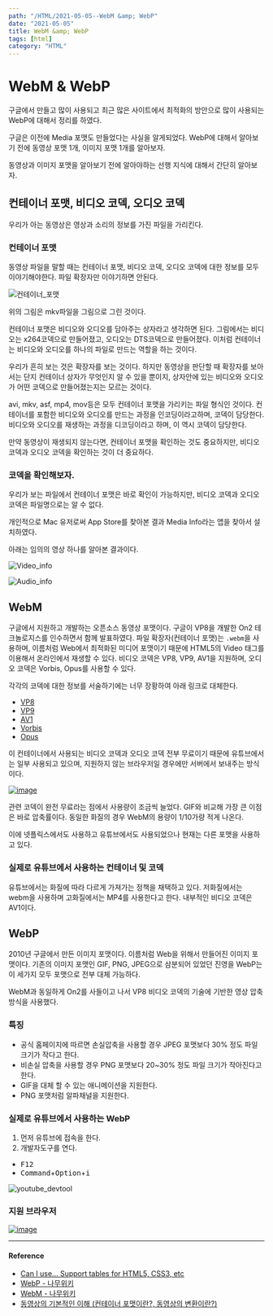 ---
path: "/HTML/2021-05-05--WebM &amp; WebP"
date: "2021-05-05"
title: WebM &amp; WebP
tags: [html]
category: "HTML"
---

# WebM & WebP

구글에서 만들고 많이 사용되고 최근 많은 사이트에서 최적화의 방안으로 많이 사용되는 WebP에 대해서 정리를 하였다.

구글은 이전에 Media 포맷도 만들었다는 사실을 알게되었다. WebP에 대해서 알아보기 전에 동영상 포맷 1개, 이미지 포맷 1개를 알아보자.

동영상과 이미지 포맷을 알아보기 전에 알아야하는 선행 지식에 대해서 간단히 알아보자.

## 컨테이너 포맷, 비디오 코덱, 오디오 코덱

우리가 아는 동영상은 영상과 소리의 정보를 가진 파일을 가리킨다.

### 컨테이너 포맷

동영상 파일을 말할 때는 컨테이너 포맷, 비디오 코덱, 오디오 코덱에 대한 정보를 모두 이야기해야한다. 파일 확장자만 이야기하면 안된다.

![컨테이너_포맷](https://user-images.githubusercontent.com/24274424/79058465-815e9c80-7ca9-11ea-9775-3938d6ad4664.jpeg)

위의 그림은 mkv파일을 그림으로 그린 것이다.

컨테이너 포맷은 비디오와 오디오를 담아주는 상자라고 생각하면 된다.
그림에서는 비디오는 x264코덱으로 만들어졌고, 오디오는 DTS코덱으로 만들어졌다. 이처럼 컨테이너는 비디오와 오디오를 하나의 파일로 만드는 역할을 하는 것이다.

우리가 흔히 보는 것은 확장자를 보는 것이다. 하지만 동영상을 판단할 때 확장자를 보아서는 단지 컨테이너 상자가 무엇인지 알 수 있을 뿐이지, 상자안에 있는 비디오와 오디오가 어떤 코덱으로 만들어졌는지는 모르는 것이다.

avi, mkv, asf, mp4, mov등은 모두 컨테이너 포맷을 가리키는 파일 형식인 것이다.
컨테이너를 포함한 비디오와 오디오를 만드는 과정을 인코딩이라고하며, 코덱이 담당한다.
비디오와 오디오를 재생하는 과정을 디코딩이라고 하며, 이 역시 코덱이 담당한다.

만약 동영상이 재생되지 않는다면, 컨테이너 포맷을 확인하는 것도 중요하지만, 비디오 코덱과 오디오 코덱을 확인하는 것이 더 중요하다.

### 코덱을 확인해보자.

우리가 보는 파일에서 컨테이너 포맷은 바로 확인이 가능하지만, 비디오 코덱과 오디오 코덱은 파일명으로는 알 수 없다.

개인적으로 Mac 유저로써 App Store를 찾아본 결과 Media Info라는 앱을 찾아서 설치하였다.

아래는 임의의 영상 하나를 알아본 결과이다.

![Video_info](https://user-images.githubusercontent.com/24274424/79058627-334a9880-7cab-11ea-9962-e2c79d7f127b.png)

![Audio_info](https://user-images.githubusercontent.com/24274424/79058628-3a71a680-7cab-11ea-962d-2c94b7318b16.png)

## WebM

구글에서 지원하고 개발하는 오픈소스 동영상 포맷이다.
구글이 VP8을 개발한 On2 테크놀로지스를 인수하면서 함께 발표하였다. 파일 확장자(컨테이너 포맷)는 `.webm`을 사용하며, 이름처럼 Web에서 최적화된 미디어 포맷이기 때문에 HTML5의 Video 태그를 이용해서 온라인에서 재생할 수 있다. 비디오 코덱은 VP8, VP9, AV1을 지원하며, 오디오 코덱은 Vorbis, Opus를 사용할 수 있다.

각각의 코덱에 대한 정보를 서술하기에는 너무 장황하여 아래 링크로 대체한다.

- [VP8](https://namu.wiki/w/VP8)
- [VP9](https://namu.wiki/w/VP9(비디오%20코덱))
- [AV1](https://namu.wiki/w/AV1)
- [Vorbis](https://namu.wiki/w/Vorbis)
- [Opus](https://namu.wiki/w/Opus(오디오%20코덱))

이 컨테이너에서 사용되는 비디오 코덱과 오디오 코덱 전부 무료이기 때문에 유튜브에서는 일부 사용되고 있으며, 지원하지 않는 브라우저일 경우에만 서버에서 보내주는 방식이다.

[![image](https://user-images.githubusercontent.com/24274424/79058737-9ab51800-7cac-11ea-9ad4-c7f4a3d0da69.png)](https://caniuse.com/#search=webm)

관련 코덱이 완전 무료라는 점에서 사용량이 조금씩 늘었다. GIF와 비교해 가장 큰 이점은 바로 압축률이다. 동일한 화질의 경우 WebM의 용량이 1/10가량 적게 나온다.

이에 넷플릭스에서도 사용하고 유튜브에서도 사용되었으나 현재는 다른 포맷을 사용하고 있다.

### 실제로 유튜브에서 사용하는 컨테이너 및 코덱

유튜브에서는 화질에 따라 다르게 가져가는 정책을 채택하고 있다. 저화질에서는 webm을 사용하며 고화질에서는 MP4를 사용한다고 한다. 내부적인 비디오 코덱은 AV1이다.

## WebP

2010년 구글에서 만든 이미지 포맷이다. 이름처럼 Web을 위해서 만들어진 이미지 포맷이다. 기존의 이미지 포맷인 GIF, PNG, JPEG으로 삼분되어 있었던 진영을 WebP는 이 세가지 모두 포맷으로 전부 대체 가능하다.

WebM과 동일하게 On2를 사들이고 나서 VP8 비디오 코덱의 기술에 기반한 영상 압축 방식을 사용했다.

### 특징

- 공식 홈페이지에 따르면 손실압축을 사용할 경우 JPEG 포맷보다 30% 정도 파일 크기가 작다고 한다.
- 비손실 압축을 사용할 경우 PNG 포맷보다 20~30% 정도 파일 크기가 작아진다고 한다.
- GIF을 대체 할 수 있는 애니메이션을 지원한다.
- PNG 포맷처럼 알파채널을 지원한다.

### 실제로 유튜브에서 사용하는 WebP

1. 먼저 유튜브에 접속을 한다.
2. 개발자도구를 연다.
- <kbd>F12</kbd>
- <kbd>Command</kbd>+<kbd>Option</kbd>+<kbd>i</kbd>

![youtube_devtool](https://user-images.githubusercontent.com/24274424/79059098-08fbd980-7cb1-11ea-98b8-652f3b14b718.png)

### 지원 브라우저

[![image](https://user-images.githubusercontent.com/24274424/79058771-1fa03180-7cad-11ea-9cd3-0bcaf1a744d0.png)](https://caniuse.com/#search=webp)

----

#### Reference

- [Can I use... Support tables for HTML5, CSS3, etc](https://caniuse.com/)
- [WebP - 나무위키](https://namu.wiki/w/WebP)
- [WebM - 나무위키](https://namu.wiki/w/WebM)
- [동영상의 기본적인 이해 (컨테이너 포맷이란?, 동영상의 변환이란?)](https://m.blog.naver.com/PostView.nhn?blogId=dbfan24&logNo=10128721121&proxyReferer=&proxyReferer=https:%2F%2Fwww.google.com%2F)

